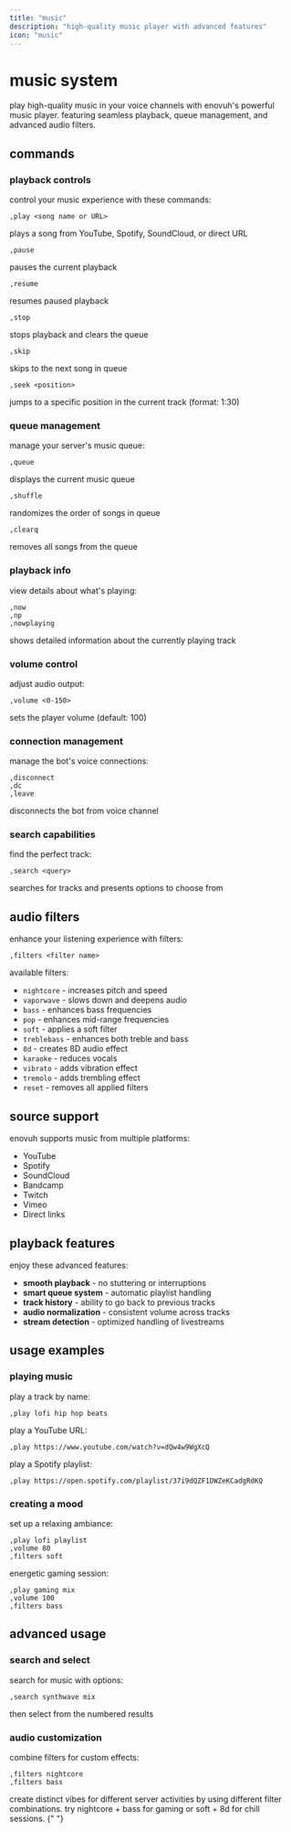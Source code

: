 ```yaml
---
title: "music"
description: "high-quality music player with advanced features"
icon: "music"
---
```


# music system

play high-quality music in your voice channels with enovuh's powerful music player. featuring seamless playback, queue management, and advanced audio filters.

## commands

### playback controls

control your music experience with these commands:

```
,play <song name or URL>
```

plays a song from YouTube, Spotify, SoundCloud, or direct URL

```
,pause
```

pauses the current playback

```
,resume
```

resumes paused playback

```
,stop
```

stops playback and clears the queue

```
,skip
```

skips to the next song in queue

```
,seek <position>
```

jumps to a specific position in the current track (format: 1:30)

### queue management

manage your server's music queue:

```
,queue
```

displays the current music queue

```
,shuffle
```

randomizes the order of songs in queue

```
,clearq
```

removes all songs from the queue

### playback info

view details about what's playing:

```
,now
,np
,nowplaying
```

shows detailed information about the currently playing track

### volume control

adjust audio output:

```
,volume <0-150>
```

sets the player volume (default: 100)

### connection management

manage the bot's voice connections:

```
,disconnect
,dc
,leave
```

disconnects the bot from voice channel

### search capabilities

find the perfect track:

```
,search <query>
```

searches for tracks and presents options to choose from

## audio filters

enhance your listening experience with filters:

```
,filters <filter name>
```

available filters:

- `nightcore` - increases pitch and speed
- `vaporwave` - slows down and deepens audio
- `bass` - enhances bass frequencies
- `pop` - enhances mid-range frequencies
- `soft` - applies a soft filter
- `treblebass` - enhances both treble and bass
- `8d` - creates 8D audio effect
- `karaoke` - reduces vocals
- `vibrato` - adds vibration effect
- `tremolo` - adds trembling effect
- `reset` - removes all applied filters

## source support

enovuh supports music from multiple platforms:

- YouTube
- Spotify
- SoundCloud
- Bandcamp
- Twitch
- Vimeo
- Direct links

## playback features

enjoy these advanced features:

- **smooth playback** - no stuttering or interruptions
- **smart queue system** - automatic playlist handling
- **track history** - ability to go back to previous tracks
- **audio normalization** - consistent volume across tracks
- **stream detection** - optimized handling of livestreams

## usage examples

### playing music

play a track by name:

```
,play lofi hip hop beats
```

play a YouTube URL:

```
,play https://www.youtube.com/watch?v=dQw4w9WgXcQ
```

play a Spotify playlist:

```
,play https://open.spotify.com/playlist/37i9dQZF1DWZeKCadgRdKQ
```

### creating a mood

set up a relaxing ambiance:

```
,play lofi playlist
,volume 80
,filters soft
```

energetic gaming session:

```
,play gaming mix
,volume 100
,filters bass
```

## advanced usage

### search and select

search for music with options:

```
,search synthwave mix
```

then select from the numbered results

### audio customization

combine filters for custom effects:

```
,filters nightcore
,filters bass
```

<Card title="pro tip" icon="lightbulb" color="#9333EA">
  create distinct vibes for different server activities by using different
  filter combinations. try nightcore + bass for gaming or soft + 8d for chill
  sessions.
</Card>{" "}

